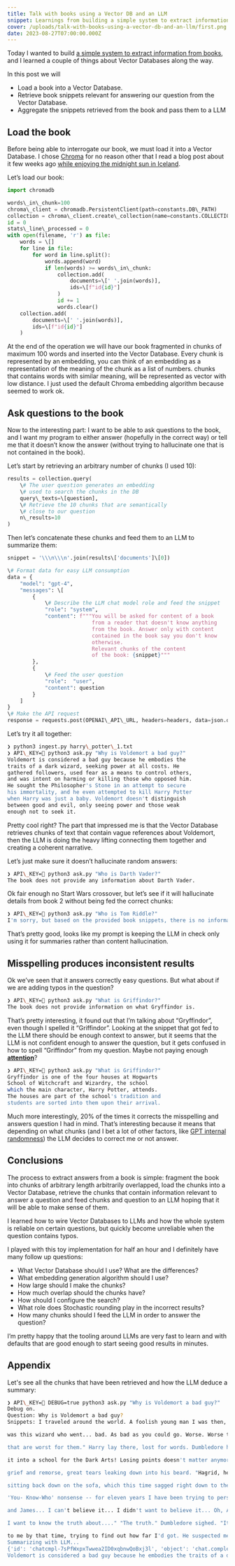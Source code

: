 ```yaml
---
title: Talk with books using a Vector DB and an LLM
snippet: Learnings from building a simple system to extract information from books
cover: /uploads/talk-with-books-using-a-vector-db-and-an-llm/first.png
date: 2023-08-27T07:00:00.000Z
---
```


Today I wanted to build [a simple system to extract information from books](https://github.com/gianluca-venturini/libro), and I learned a couple of things about Vector Databases along the way.

In this post we will

* Load a book into a Vector Database.
* Retrieve book snippets relevant for answering our question from the Vector Database.
* Aggregate the snippets retrieved from the book and pass them to a LLM

## Load the book

Before being able to interrogate our book, we must load it into a Vector Database. I chose [Chroma](https://www.trychroma.com/) for no reason other that I read a blog post about it few weeks ago [while enjoying the midnight sun in Iceland](https://www.dropbox.com/scl/fi/hx2vli4ha2tfflqi26jht/2023-07-28-20.01.28.jpg?rlkey=du6udvksb039xbtaatyvv65vg\&dl=0).

Let’s load our book:

```python
import chromadb

words\_in\_chunk=100
chroma\_client = chromadb.PersistentClient(path=constants.DB\_PATH)
collection = chroma\_client.create\_collection(name=constants.COLLECTION\_NAME)
id = 0
stats\_line\_processed = 0
with open(filename, 'r') as file:
    words = \[]
    for line in file:
        for word in line.split():
            words.append(word)
            if len(words) >= words\_in\_chunk:
                collection.add(
                    documents=\[' '.join(words)],
                    ids=\[f"id{id}"]
                )
                id += 1
                words.clear()
    collection.add(
        documents=\[' '.join(words)],
        ids=\[f"id{id}"]
    )
```

At the end of the operation we will have our book fragmented in chunks of maximum 100 words and inserted into the Vector Database. Every chunk is represented by an embedding, you can think of an embedding as a representation of the meaning of the chunk as a list of numbers. chunks that contains words with similar meaning, will be represented as vector with low distance. I just used the default Chroma embedding algorithm because seemed to work ok.

## Ask questions to the book

Now to the interesting part: I want to be able to ask questions to the book, and I want my program to either answer (hopefully in the correct way) or tell me that it doesn’t know the answer (without trying to hallucinate one that is not contained in the book).

Let’s start by retrieving an arbitrary number of chunks (I used 10):

```python
results = collection.query(
    \# The user question generates an embedding
    \# used to search the chunks in the DB
    query\_texts=\[question],
    \# Retrieve the 10 chunks that are semantically
    \# close to our question
    n\_results=10
)
```

Then let’s concatenate these chunks and feed them to an LLM to summarize them:

```python
snippet = '\\\n\\\n'.join(results\['documents']\[0])

\# Format data for easy LLM consumption
data = {
    "model": "gpt-4",
    "messages": \[
        {
            \# Describe the LLM chat model role and feed the snippet
            "role": "system", 
            "content": f"""You will be asked for content of a book 
                           from a reader that doesn't know anything 
                           from the book. Answer only with content 
                           contained in the book say you don't know 
                           otherwise. 
                           Relevant chunks of the content 
                           of the book: {snippet}"""
        },
        {
            \# Feed the user question
            "role":  "user", 
            "content": question
        }
    ]
}
\# Make the API request
response = requests.post(OPENAI\_API\_URL, headers=headers, data=json.dumps(data))
```

Let’s try it all together:

```bash
❯ python3 ingest.py harry\_potter\_1.txt
❯ API\_KEY=🔑 python3 ask.py "Why is Voldemort a bad guy?"
Voldemort is considered a bad guy because he embodies the 
traits of a dark wizard, seeking power at all costs. He 
gathered followers, used fear as a means to control others, 
and was intent on harming or killing those who opposed him. 
He sought the Philosopher's Stone in an attempt to secure 
his immortality, and he even attempted to kill Harry Potter 
when Harry was just a baby. Voldemort doesn't distinguish 
between good and evil, only seeing power and those weak 
enough not to seek it.
```

Pretty cool right? The part that impressed me is that the Vector Database retrieves chunks of text that contain vague references about Voldemort, then the LLM is doing the heavy lifting connecting them together and creating a coherent narrative.

Let’s just make sure it doesn’t hallucinate random answers:

```bash
❯ API\_KEY=🔑 python3 ask.py "Who is Darth Vader?"         
The book does not provide any information about Darth Vader.
```

Ok fair enough no Start Wars crossover, but let’s see if it will hallucinate details from book 2 without being fed the correct chunks:

```bash
❯ API\_KEY=🔑 python3 ask.py "Who is Tom Riddle?"
I'm sorry, but based on the provided book snippets, there is no information given about a character named Tom Riddle.
```

That’s pretty good, looks like my prompt is keeping the LLM in check only using it for summaries rather than content hallucination.

## Misspelling produces inconsistent results

Ok we’ve seen that it answers correctly easy questions. But what about if we are adding typos in the question?

```bash
❯ API\_KEY=🔑 python3 ask.py "What is Griffindor?"
The book does not provide information on what Gryffindor is.
```

That’s pretty interesting, it found out that I’m talking about “Gryffindor”, even though I spelled it “Griffindor”. Looking at the snippet that got fed to the LLM there should be enough context to answer, but it seems that the LLM is not confident enough to answer the question, but it gets confused in how to spell “Griffindor” from my question. Maybe not paying enough **[attention](https://arxiv.org/abs/1706.03762)**?

```bash
❯ API\_KEY=🔑 python3 ask.py "What is Griffindor?"
Gryffindor is one of the four houses at Hogwarts 
School of Witchcraft and Wizardry, the school 
which the main character, Harry Potter, attends. 
The houses are part of the school's tradition and 
students are sorted into them upon their arrival.
```

Much more interestingly, 20% of the times it corrects the misspelling and answers question I had in mind. That’s interesting because it means that depending on what chunks (and I bet a lot of other factors, like [GPT internal randomness](https://community.openai.com/t/why-is-gpt-4-giving-different-answers-with-same-prompt-temperature-0/143513)) the LLM decides to correct me or not answer.

## Conclusions

The process to extract answers from a book is simple: fragment the book into chunks of arbitrary length arbitrarily overlapped, load the chunks into a Vector Database, retrieve the chunks that contain information relevant to answer a question and feed chunks and question to an LLM hoping that it will be able to make sense of them.

I learned how to wire Vector Databases to LLMs and how the whole system is reliable on certain questions, but quickly become unreliable when the question contains typos.

I played with this toy implementation for half an hour and I definitely have many follow up questions:

* What Vector Database should I use? What are the differences?
* What embedding generation algorithm should I use?
* How large should I make the chunks?
* How much overlap should the chunks have?
* How should I configure the search?
* What role does Stochastic rounding play in the incorrect results?
* How many chunks should I feed the LLM in order to answer the question?

I’m pretty happy that the tooling around LLMs are very fast to learn and with defaults that are good enough to start seeing good results in minutes.

## Appendix

Let's see all the chunks that have been retrieved and how the LLM deduce a summary:

```bash
❯ API\_KEY=🔑 DEBUG=true python3 ask.py "Why is Voldemort a bad guy?"
Debug on.
Question: Why is Voldemort a bad guy?
Snippets: I traveled around the world. A foolish young man I was then, full of ridiculous ideas about good and evil. Lord Voldemort showed me how wrong I was. There is no good and evil, there is only power, and those too weak to seek it.... Since then, I have served him faithfully, although I have let him down many times. He has had to be very hard on me." Quirrell shivered suddenly. "He does not forgive mistakes easily. When I failed to steal the stone from Gringotts, he was most displeased. He punished me... decided he would have to keep

was this wizard who went... bad. As bad as you could go. Worse. Worse than worse. His name was..." Hagrid gulped, but no words came out. "Could you write it down?" Harry suggested. "Nah -can't spell it. All right -- Voldemort. " Hagrid shuddered. "Don' make me say it again. Anyway, this -- this wizard, about twenty years ago now, started lookin' fer followers. Got 'em, too -- some were afraid, some just wanted a bit o' his power, 'cause he was gettin' himself power, all right. Dark days, Harry. Didn't know who ter trust, didn't dare get friendly with

that are worst for them." Harry lay there, lost for words. Dumbledore hummed a little and smiled at the ceiling. "Sir?" said Harry. "I've been thinking... sir -- even if the Stone's gone, Vol-, I mean, You-Know- Who --" "Call him Voldemort, Harry. Always use the proper name for things. Fear of a name increases fear of the thing itself." "Yes, sir. Well, Voldemort's going to try other ways of coming back, isn't he? I mean, he hasn't gone, has he?" "No, Harry, he has not. He is still out there somewhere, perhaps looking for another body to share... not

it into a school for the Dark Arts! Losing points doesn't matter anymore, can't you see? D'you think he'll leave you and your families alone if Gryffindor wins the house cup? If I get caught before I can get to the Stone, well, I'll have to go back to the Dursleys and wait for Voldemort to find me there, it's only dying a bit later than I would have, because I'm never going over to the Dark Side! I'm going through that trapdoor tonight and nothing you two say is going to stop me! Voldemort killed my parents, remember?" He

grief and remorse, great tears leaking down into his beard. "Hagrid, he'd have found out somehow, this is Voldemort we're talking about, he'd have found out even if you hadn't told him." "Yeh could've died!" sobbed Hagrid. "An' don' say the name!" "VOLDEMORT!" Harry bellowed, and Hagrid was so shocked, he stopped crying. "I've met him and I'm calling him by his name. Please cheer up, Hagrid, we saved the Stone, it's gone, he can't use it. Have a Chocolate Frog, I've got loads...." Hagrid wiped his nose on the back of his hand and said, "That reminds me. I've

sitting back down on the sofa, which this time sagged right down to the floor. Harry, meanwhile, still had questions to ask, hundreds of them. "But what happened to Vol--, sorry -- I mean, You-Know-Who?" "Good question, Harry. Disappeared. Vanished. Same night he tried ter kill you. Makes yeh even more famous. That's the biggest myst'ry, see... he was gettin' more an' more powerful -- why'd he go? "Some say he died. Codswallop, in my opinion. Dunno if he had enough human left in him to die. Some say he's still out there, bidin' his time, like, but I don'

'You- Know-Who' nonsense -- for eleven years I have been trying to persuade people to call him by his proper name: Voldemort." Professor McGonagall flinched, but Dumbledore, who was unsticking two lemon drops, seemed not to notice. "It all gets so confusing if we keep saying 'You-Know-Who.' I have never seen any reason to be frightened of saying Voldemort's name. "I know you haven 't, said Professor McGonagall, sounding half exasperated, half admiring. "But you're different. Everyone knows you're the only one You-Know- oh, all right, Voldemort, was frightened of." "You flatter me," said Dumbledore calmly. "Voldemort had powers I

and James... I can't believe it... I didn't want to believe it... Oh, Albus..." Dumbledore reached out and patted her on the shoulder. "I know\... I know\..." he said heavily. Professor McGonagall's voice trembled as she went on. "That's not all. They're saying he tried to kill the Potter's son, Harry. But -- he couldn't. He couldn't kill that little boy. No one knows why, or how, but they're saying that when he couldn't kill Harry Potter, Voldemort's power somehow broke -- and that's why he's gone. Dumbledore nodded glumly. "It's -- it's true?" faltered Professor McGonagall. "After all he's

I want to know the truth about...." "The truth." Dumbledore sighed. "It is a beautiful and terrible thing, and should therefore be treated with great caution. However, I shall answer your questions unless I have a very good reason not to, in which case I beg you'll forgive me. I shall not, of course, lie." "Well... Voldemort said that he only killed my mother because she tried to stop him from killing me. But why would he want to kill me in the first place?" Dumbledore sighed very deeply this time. "Alas, the first thing you ask me, I cannot

to me by that time, trying to find out how far I'd got. He suspected me all along. Tried to frighten me - as though he could, when I had Lord Voldemort on my side...." Quirrell came back out from behind the mirror and stared hungrily into it. "I see the Stone... I'm presenting it to my master... but where is it?" Harry struggled against the ropes binding him, but they didn't give. He had to keep Quirrell from giving his whole attention to the mirror. "But Snape always seemed to hate me so much." "Oh, he does," said Quirrell
Summarizing with LLM...
{'id': 'chatcmpl-7sPfWxpxTwwea2ID0xqbnwQoBxj3l', 'object': 'chat.completion', 'created': 1693202738, 'model': 'gpt-4-0613', 'choices': \[{'index': 0, 'message': {'role': 'assistant', 'content': "Voldemort is considered a bad guy because he embodies the traits of a dark wizard, seeking power at all costs. He gathered followers, used fear as a means to control others, and was intent on harming or killing those who opposed him. He sought the Philosopher's Stone in an attempt to secure his immortality, and he even attempted to kill Harry Potter when Harry was just a baby. Voldemort doesn't distinguish between good and evil, only seeing power and those weak enough not to seek it."}, 'finish\_reason': 'stop'}], 'usage': {'prompt\_tokens': 1481, 'completion\_tokens': 100, 'total\_tokens': 1581}}
Voldemort is considered a bad guy because he embodies the traits of a dark wizard, seeking power at all costs. He gathered followers, used fear as a means to control others, and was intent on harming or killing those who opposed him. He sought the Philosopher's Stone in an attempt to secure his immortality, and he even attempted to kill Harry Potter when Harry was just a baby. Voldemort doesn't distinguish between good and evil, only seeing power and those weak enough not to seek it.
```

